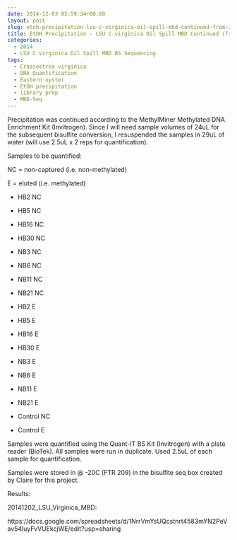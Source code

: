 ```yaml
---
date: 2014-12-03 05:59:34+00:00
layout: post
slug: etoh-precipitation-lsu-c-virginica-oil-spill-mbd-continued-from-20141126
title: EtOH Precipitation - LSU C.virginica Oil Spill MBD Continued (from 20141126)
categories:
  - 2014
  - LSU C.virginica Oil Spill MBD BS Sequencing
tags:
  - Crassostrea virginica
  - DNA Quantification
  - Eastern oyster
  - EtOH precipitation
  - library prep
  - MBD-Seq
---
```


Precipitation was continued according to the MethylMiner Methylated DNA Enrichment Kit (Invitrogen). Since I will need sample volumes of 24uL for the subsequent bisulfite conversion, I resuspended the samples in 29uL of water (will use 2.5uL x 2 reps for quantification).

Samples to be quantified:

NC = non-captured (i.e. non-methylated)

E = eluted (i.e. methylated)




    
  * HB2 NC

    
  * HB5 NC

    
  * HB16 NC

    
  * HB30 NC

    
  * NB3 NC

    
  * NB6 NC

    
  * NB11 NC

    
  * NB21 NC

    
  * HB2 E

    
  * HB5 E

    
  * HB16 E

    
  * HB30 E

    
  * NB3 E

    
  * NB6 E

    
  * NB11 E

    
  * NB21 E

    
  * Control NC

    
  * Control E



Samples were quantified using the Quant-IT BS Kit (Invitrogen) with a plate reader (BioTek). All samples were run in duplicate. Used 2.5uL of each sample for quantification.

Samples were stored in @ -20C (FTR 209) in the bisulfite seq box created by Claire for this project.

Results:

20141202_LSU_Virginica_MBD:

https://docs.google.com/spreadsheets/d/1NrrVmYsUQcstnrt4583mYN2PeVav54luyFvVUEkcjWE/edit?usp=sharing
